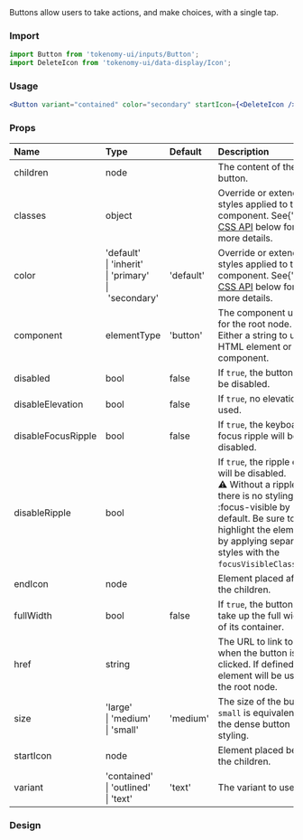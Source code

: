 
<Meta title="Components/Input/Button" />

<Title>Button</Title>
<Subtitle>
  Buttons allow users to take actions, and make choices, with a single tap.
</Subtitle>

### Import

```jsx
import Button from 'tokenomy-ui/inputs/Button';
import DeleteIcon from 'tokenomy-ui/data-display/Icon';
```

### Usage

```jsx
<Button variant="contained" color="secondary" startIcon={<DeleteIcon />}>Delete</Button>
```

### Props

<table>
  <thead>
    <tr>
      <th align="left">Name</th>
      <th align="left">Type</th>
      <th align="left">Default</th>
      <th align="left">Description</th>
    </tr>
  </thead>
  <tbody>
    <tr>
      <td align="left">
        <span class="prop-name">children</span>
      </td>
      <td align="left">
        <span class="prop-type">node</span>
      </td>
      <td align="left"></td>
      <td align="left">
        The content of the button.
      </td>
    </tr>
    <tr>
      <td align="left">
        <span class="prop-name">classes</span>
      </td>
      <td align="left">
        <span class="prop-type">object</span>
      </td>
      <td align="left"></td>
      <td align="left">
        Override or extend the styles applied to the component. See{' '}
        <a href="#css">CSS API</a> below for more details.
      </td>
    </tr>
    <tr>
      <td align="left">
        <span class="prop-name">color</span>
      </td>
      <td align="left">
        <span class="prop-type">
          'default'
          <br />
          |&nbsp;'inherit'
          <br />
          |&nbsp;'primary'
          <br />
          |&nbsp;'secondary'
        </span>
      </td>
      <td align="left">'default'</td>
      <td align="left">
        Override or extend the styles applied to the component. See{' '}
        <a href="#css">CSS API</a> below for more details.
      </td>
    </tr>
    <tr>
      <td align="left">
        <span class="prop-name">component</span>
      </td>
      <td align="left">
        <span class="prop-type">elementType</span>
      </td>
      <td align="left">
        <span class="prop-default">'button'</span>
      </td>
      <td align="left">
        The component used for the root node. Either a string to use a HTML element or a component.
      </td>
    </tr>
    <tr>
      <td align="left">
        <span class="prop-name">disabled</span>
      </td>
      <td align="left">
        <span class="prop-type">bool</span>
      </td>
      <td align="left">
        <span class="prop-default">false</span>
      </td>
      <td align="left">
        If <code>true</code>, the button will be disabled.
      </td>
    </tr>
    <tr>
      <td align="left">
        <span class="prop-name">disableElevation</span>
      </td>
      <td align="left">
        <span class="prop-type">bool</span>
      </td>
      <td align="left">
        <span class="prop-default">false</span>
      </td>
      <td align="left">
        If <code>true</code>, no elevation is used.
      </td>
    </tr>
    <tr>
      <td align="left">
        <span class="prop-name">disableFocusRipple</span>
      </td>
      <td align="left">
        <span class="prop-type">bool</span>
      </td>
      <td align="left">
        <span class="prop-default">false</span>
      </td>
      <td align="left">
        If <code>true</code>, the keyboard focus ripple will be disabled.
      </td>
    </tr>
    <tr>
      <td align="left">
        <span class="prop-name">disableRipple</span>
      </td>
      <td align="left">
        <span class="prop-type">bool</span>
      </td>
      <td align="left">
        <span class="prop-default"></span>
      </td>
      <td align="left">
        If <code>true</code>, the ripple effect will be disabled.
        <br />⚠️ Without a ripple there is no styling for :focus-visible by default. Be sure to highlight the element by applying separate styles with the <code>focusVisibleClassName</code>.
      </td>
    </tr>
    <tr>
      <td align="left">
        <span class="prop-name">endIcon</span>
      </td>
      <td align="left">
        <span class="prop-type">node</span>
      </td>
      <td align="left">
        <span class="prop-default"></span>
      </td>
      <td align="left">
        Element placed after the children.
      </td>
    </tr>
    <tr>
      <td align="left">
        <span class="prop-name">fullWidth</span>
      </td>
      <td align="left">
        <span class="prop-type">bool</span>
      </td>
      <td align="left">
        <span class="prop-default">false</span>
      </td>
      <td align="left">
        If <code>true</code>, the button will take up the full width of its container.
      </td>
    </tr>
    <tr>
      <td align="left">
        <span class="prop-name">href</span>
      </td>
      <td align="left">
        <span class="prop-type">string</span>
      </td>
      <td align="left">
        <span class="prop-default"></span>
      </td>
      <td align="left">
        The URL to link to when the button is clicked. If defined, an <code>a</code> element will be used as the root node.
      </td>
    </tr>
    <tr>
      <td align="left">
        <span class="prop-name">size</span>
      </td>
      <td align="left">
        <span class="prop-type">
          'large'
          <br />
          |&nbsp;'medium'
          <br />
          |&nbsp;'small'
        </span>
      </td>
      <td align="left">
        <span class="prop-default">'medium'</span>
      </td>
      <td align="left">
        The size of the button. <code>small</code> is equivalent to the dense button styling.
      </td>
    </tr>
    <tr>
      <td align="left">
        <span class="prop-name">startIcon</span>
      </td>
      <td align="left">
        <span class="prop-type">node</span>
      </td>
      <td align="left">
        <span class="prop-default"></span>
      </td>
      <td align="left">
        Element placed before the children.
      </td>
    </tr>
    <tr>
      <td align="left">
        <span class="prop-name">variant</span>
      </td>
      <td align="left">
        <span class="prop-type">
          'contained'
          <br />
          |&nbsp;'outlined'
          <br />
          |&nbsp;'text'
        </span>
      </td>
      <td align="left">
        <span class="prop-default">'text'</span>
      </td>
      <td align="left">
        The variant to use.
      </td>
    </tr>
  </tbody>
</table>

### Design

<Figma
  url="https://www.figma.com/file/XaZi4D6q7m3HIdxxx2zTCc/TKN-2498-Design-component-library-for-Web?node-id=2643%3A27268&t=a2GAiWCgh4ZBuSMh-0"
  height="50%"
  defaultCollapsed
/>
